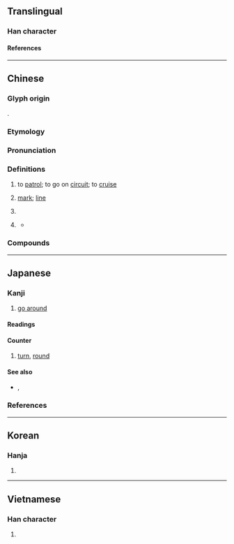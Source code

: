 {{also|廵}}
{{character info}}
{{character info|0x2F881}}
==Translingual==
{{Han stroke|Mainland China and Japan<br>[[File:巡 - U+05DE1 - KanjiVG stroke order.svg]]}}

===Han character===
{{Han char|rn=47|rad=巛|as=03|sn=6 (Mainland China, Japan), 7 (Hong Kong)|four=32303|canj=YVVV|ids=⿺辶巛}}

====References====
{{Han ref|kx=0324.110|dkj=08680|dj=0624.170|hdz=63817.090|uh=5DE1|ud=24033|bh=A8B5|bd=43189}}
{{Han ref|uh=2F881}}

----

==Chinese==
{{zh-forms|alt=廵}}

===Glyph origin===
{{Han etym}}
{{Han compound|辵|川|ls=psc|c1=s|c2=p|t1=walk}}.

===Etymology===
{{rfe|zh}}

===Pronunciation===
{{zh-pron
|m=xún
|m-s=xun2
|c=ceon4
|c-t=tun3
|g=xyn4
|h=pfs=sùn;gd=sun2
|j=xyng1
|mb=sě̤ng
|md=sùng
|mn=sûn
|mn-t=sung5
|w=3xxin,3xxyn
|x=sen2
|mc=y
|oc=y
|cat=v,mn:n,cls
}}

===Definitions===
{{zh-hanzi}}

# to [[patrol]]; to go on [[circuit]]; to [[cruise]]
# {{lb|zh|Hokkien}} [[mark]]; [[line]]
# {{zh-classifier|[[round]]s of [[drink]]s during a [[banquet]]}}
# {{lb|zh|Hokkien}} {{zh-classifier|[[line]]s}}
#* {{zh-x|無情 的 皺痕\皺{liâu}紋{hûn}　一 巡 又 一 巡　歲月 染{ní} 成{sêng} 白雪{soat} 的 頭毛||TW|ref='''2017''', {{lang|zh|陳雷}}, lyrics by {{lang|zh|郭之儀}}, [https://www.youtube.com/watch?v=xIfVkYx75EI {{lang|zh|媽媽的皺紋}}]}}

===Compounds===
{{zh-der|大巡行|古蹟巡禮|分巡|徼巡|三巡|代天巡狩|南巡|出巡|搠筆巡街|當直巡邏|當巡|海上巡邏|梭巡|巡撫|巡查|巡綽|巡更|巡訪|巡禮|巡迴審判|酒過三巡|巡洋艦|巡邊員|巡航|巡防營|警巡|巡逴|巡視|巡防艦|巡察|巡軍|巡警|巡風|巡捕房|巡防|巡狩|巡靖|巡哨|巡遊|巡商|巡指間|巡鋪|巡守|巡邏艇|巡捕|巡按使|巡診|巡迴劇團|逡巡|巡迴學校|巡邏箱|巡邏|巡迴公演|巡迴|巡行|巡緝|巡檢|巡杯|巡弋飛彈|巡弋|巡幸|巡官|巡夜|巡堂|巡問|巡佐|軍巡鋪|巡兵|巡迴大使|巡按|巡店|巡巡}}

----

==Japanese==
{{ja-kanji forms-IVS
|vs1=01
|vs2=03
|col-vs1=aj
|col-vs2=hdmj
|pic-vs1=U5de1-kyu.svg
|ref={{R:Kanjipedia|0003246000}}
}}

===Kanji===
{{ja-kanji|grade=c|rs=巛04}}

# [[go around]]

====Readings====
{{ja-readings
|goon=じゅん
|kanon=しゅん
|kun=めぐ-る, めぐ-り
}}

====Counter====
{{ja-pos|counter|じゅん}}

# [[turn]], [[round]]

====See also====
* {{ja-r|周|しゅう}}, {{ja-r|回り|まわり}}

===References===
<references/>

----

==Korean==

===Hanja===
{{ko-hanja|hangeul=순|rv=sun|mr=sun}}

# {{rfdef|ko|sort=巛04}}

----

==Vietnamese==

===Han character===
{{vi-readings|reading=tuần|rs=巛04}}

# {{rfdef|vi}}